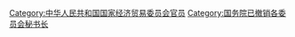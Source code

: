 [[Category:中华人民共和国国家经济贸易委员会官员|Category:中华人民共和国国家经济贸易委员会官员]]
[[Category:国务院已撤销各委员会秘书长|Category:国务院已撤销各委员会秘书长]]